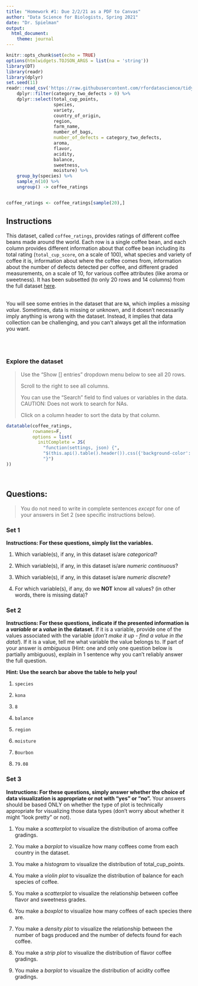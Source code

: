 ```yaml
---
title: "Homework #1: Due 2/2/21 as a PDF to Canvas"
author: "Data Science for Biologists, Spring 2021"
date: "Dr. Spielman"
output: 
  html_document:
    theme: journal
---
```


```r
knitr::opts_chunk$set(echo = TRUE)
options(htmlwidgets.TOJSON_ARGS = list(na = 'string'))
library(DT)
library(readr)
library(dplyr)
set.seed(11)
readr::read_csv('https://raw.githubusercontent.com/rfordatascience/tidytuesday/master/data/2020/2020-07-07/coffee_ratings.csv') %>%
    dplyr::filter(category_two_defects > 0) %>%
    dplyr::select(total_cup_points,
                  species,
                  variety,
                  country_of_origin,
                  region,
                  farm_name,
                  number_of_bags,
                  number_of_defects = category_two_defects,
                  aroma,
                  flavor,
                  acidity,
                  balance,
                  sweetness,
                  moisture) %>%
    group_by(species) %>%
    sample_n(10) %>% 
    ungroup() -> coffee_ratings 


coffee_ratings <- coffee_ratings[sample(20),]
```


## Instructions

This dataset, called `coffee_ratings`, provides ratings of different coffee beans made around the world. Each row is a single coffee bean, and each column provides different information about that coffee bean including its total rating (`total_cup_score`, on a scale of 100), what species and variety of coffee it is, information about where the coffee comes from, information about the number of defects detected per coffee, and different graded measurements, on a scale of 10, for various coffee attributes (like aroma or sweetness). It has been subsetted (to only 20 rows and 14 columns) from the full dataset [here](https://github.com/rfordatascience/tidytuesday/blob/master/data/2020/2020-07-07/readme.md).

<br>
You will see some entries in the dataset that are `NA`, which implies a *missing value*. Sometimes, data is missing or unknown, and it doesn't necessarily imply anything is wrong with the dataset. Instead, it implies that data collection can be challenging, and you can't always get all the information you want. 

<br><br>

### Explore the dataset 

> Use the "Show [] entries" dropdown menu below to see all 20 rows.
>
> Scroll to the right to see all columns.
>
> You can use the "Search" field to find values or variables in the data. CAUTION: Does not work to search for NAs.
> 
> Click on a column header to sort the data by that column.

```r
datatable(coffee_ratings, 
          rownames=F, 
          options = list(
            initComplete = JS(
              "function(settings, json) {",
              "$(this.api().table().header()).css({'background-color': '#996633', 'color': '#000'});",
              "}")
))
```

<br>

## Questions:

> You do not need to write in complete sentences _except_ for one of your answers in Set 2 (see specific instructions below).

### Set 1 

**Instructions: For these questions, simply list the variables.**

1. Which variable(s), if any, in this dataset is/are *categorical*?

2. Which variable(s), if any, in this dataset is/are *numeric continuous*?

3. Which variable(s), if any, in this dataset is/are *numeric discrete*?

4. For which variable(s), if any, do we **NOT** know all values? (in other words, there is missing data)?

### Set 2

**Instructions: For these questions, indicate if the presented information is a _variable_ or a _value_ in the dataset.** If it is a variable, provide one of the values associated with the variable (*don't make it up - find a value in the data!*). If it is a value, tell me what variable the value belongs to. If part of your answer is _ambiguous_ (Hint: one and only one question below is partially ambiguous), explain in 1 sentence why you can't reliably answer the full question.

**Hint: Use the search bar above the table to help you!**

1. `species`

2. `kona`

3. `8`

4. `balance`

5. `region`

6. `moisture`

7. `Bourbon`

8. `79.08`


### Set 3

**Instructions: For these questions, simply answer whether the choice of data visualization is appropriate or not with "yes" or "no".** Your answers should be based ONLY on whether the type of plot is technically appropriate for visualizing those data types (don't worry about whether it might "look pretty" or not).

1. You make a *scatterplot* to visualize the distribution of aroma coffee gradings.

2. You make a *barplot* to visualize how many coffees come from each country in the dataset.

3. You make a *histogram* to visualize the distribution of total_cup_points.

4. You make a *violin plot* to visualize the distribution of balance for each species of coffee.

5. You make a *scatterplot* to visualize the relationship between coffee flavor and sweetness grades.

6. You make a *boxplot* to visualize how many coffees of each species there are. 

7. You make a *density plot* to visualize the relationship between the number of bags produced and the number of defects found for each coffee.

8. You make a *strip plot* to visualize the distribution of flavor coffee gradings.

9. You make a *barplot* to visualize the distribution of acidity coffee gradings.


